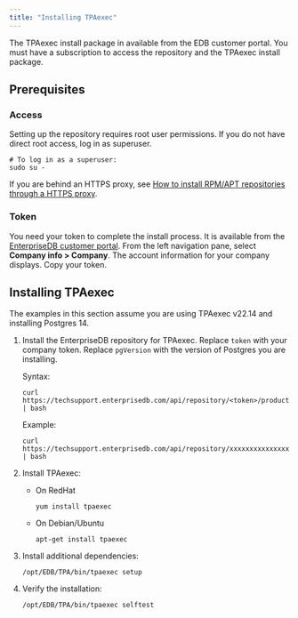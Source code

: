 ```yaml
---
title: "Installing TPAexec"
---
```


The TPAexec install package in available from the EDB customer portal. You must have a subscription to access the repository and the TPAexec install package.

## Prerequisites

### Access

Setting up the repository requires root user permissions. If you do not have direct root access, log in as superuser.

```shell
# To log in as a superuser:
sudo su -
```

If you are behind an HTTPS proxy, see [How to install RPM/APT repositories through a HTTPS proxy](https://techsupport.enterprisedb.com/kb/a/how-to-install-rpm-apt-repositories-through-a-https-proxy/).


### Token

You need your token to complete the install process. It is available from the [EnterpriseDB customer portal](https://techsupport.enterprisedb.com/customer_portal/). From the left navigation pane, select **Company info > Company**. The account information for your company displays. Copy your token. 



## Installing TPAexec

The examples in this section assume you are using TPAexec v22.14 and installing Postgres 14.

1. Install the EnterpriseDB repository for TPAexec. Replace `token` with your company token. Replace `pgVersion` with the version of Postgres you are installing.

   Syntax:
   ```
   curl https://techsupport.enterprisedb.com/api/repository/<token>/products/tpa/release/<pgVersion>/rpm | bash
   ```

   Example:
   ```
   curl https://techsupport.enterprisedb.com/api/repository/xxxxxxxxxxxxxxxxxxxxxxxxxxxxxxxx/products/tpa/release/14/rpm | bash
   ```

2. Install TPAexec:

   - On RedHat

     ```
     yum install tpaexec
     ```
   - On Debian/Ubuntu
     ```
     apt-get install tpaexec
     ```

3. Install additional dependencies:
   ```
   /opt/EDB/TPA/bin/tpaexec setup
   ```
4. Verify the installation:
   ```
   /opt/EDB/TPA/bin/tpaexec selftest
   ```


